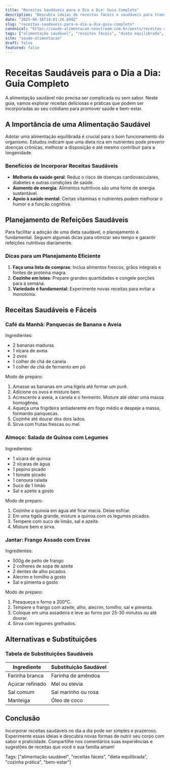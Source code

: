 ```yaml
---
title: "Receitas Saudáveis para o Dia a Dia: Guia Completo"
description: "Descubra ideias de receitas fáceis e saudáveis para transformar sua alimentação diária sem complicações."
date: "2025-06-16T14:01:26.849Z"
slug: "receitas-saudaveis-para-o-dia-a-dia-guia-completo"
canonical: "https://saude-alimentacao.neostream.com.br/posts/receitas-saudaveis-para-o-dia-a-dia-guia-completo"
tags: ["alimentação saudável", "receitas fáceis", "dieta equilibrada", "cozinha prática", "bem-estar"]
site: "saude-alimentacao"
draft: false
featured: false
---
```


# Receitas Saudáveis para o Dia a Dia: Guia Completo

A alimentação saudável não precisa ser complicada ou sem sabor. Neste guia, vamos explorar receitas deliciosas e práticas que podem ser incorporadas ao seu cotidiano para promover saúde e bem-estar.

## A Importância de uma Alimentação Saudável

Adotar uma alimentação equilibrada é crucial para o bom funcionamento do organismo. Estudos indicam que uma dieta rica em nutrientes pode prevenir doenças crônicas, melhorar a disposição e até mesmo contribuir para a longevidade.

### Benefícios de Incorporar Receitas Saudáveis
- **Melhoria da saúde geral**: Reduz o risco de doenças cardiovasculares, diabetes e outras condições de saúde.
- **Aumento de energia**: Alimentos nutritivos são uma fonte de energia sustentável.
- **Apoio à saúde mental**: Certas vitaminas e nutrientes podem melhorar o humor e a função cognitiva.

## Planejamento de Refeições Saudáveis

Para facilitar a adoção de uma dieta saudável, o planejamento é fundamental. Seguem algumas dicas para otimizar seu tempo e garantir refeições nutritivas diariamente.

### Dicas para um Planejamento Eficiente
1. **Faça uma lista de compras**: Inclua alimentos frescos, grãos integrais e fontes de proteína magra.
2. **Cozinhe em lotes**: Prepare grandes quantidades e congele porções para a semana.
3. **Variedade é fundamental**: Experimente novas receitas para evitar a monotonia.

## Receitas Saudáveis e Fáceis

### Café da Manhã: Panquecas de Banana e Aveia
Ingredientes:

- 2 bananas maduras
- 1 xícara de aveia
- 2 ovos
- 1 colher de chá de canela
- 1 colher de chá de fermento em pó

Modo de preparo:

1. Amasse as bananas em uma tigela até formar um purê.
2. Adicione os ovos e misture bem.
3. Acrescente a aveia, a canela e o fermento. Misture até obter uma massa homogênea.
4. Aqueça uma frigideira antiaderente em fogo médio e despeje a massa, formando panquecas.
5. Cozinhe até dourar dos dois lados.
6. Sirva com frutas frescas ou mel.

### Almoço: Salada de Quinoa com Legumes
Ingredientes:

- 1 xícara de quinoa
- 2 xícaras de água
- 1 pepino picado
- 1 tomate picado
- 1 cenoura ralada
- Suco de 1 limão
- Sal e azeite a gosto

Modo de preparo:

1. Cozinhe a quinoa em água até ficar macia. Deixe esfriar.
2. Em uma tigela grande, misture a quinoa com os legumes picados.
3. Tempere com suco de limão, sal e azeite.
4. Misture bem e sirva.

### Jantar: Frango Assado com Ervas
Ingredientes:

- 500g de peito de frango
- 2 colheres de sopa de azeite
- 2 dentes de alho picados
- Alecrim e tomilho a gosto
- Sal e pimenta a gosto

Modo de preparo:

1. Preaqueça o forno a 200°C.
2. Tempere o frango com azeite, alho, alecrim, tomilho, sal e pimenta.
3. Coloque em uma assadeira e leve ao forno por 25-30 minutos ou até dourar.
4. Sirva com legumes grelhados.

## Alternativas e Substituições

### Tabela de Substituições Saudáveis
| Ingrediente | Substituição Saudável |
|-------------|-----------------------|
| Farinha branca | Farinha de amêndoa  |
| Açúcar refinado | Mel ou stevia      |
| Sal comum   | Sal marinho ou rosa   |
| Manteiga    | Óleo de coco         |

## Conclusão

Incorporar receitas saudáveis no dia a dia pode ser simples e prazeroso. Experimente essas ideias e descubra novas formas de nutrir seu corpo com sabor e praticidade. Compartilhe nos comentários suas experiências e sugestões de receitas que você e sua família amam!

Tags: ["alimentação saudável", "receitas fáceis", "dieta equilibrada", "cozinha prática", "bem-estar"]